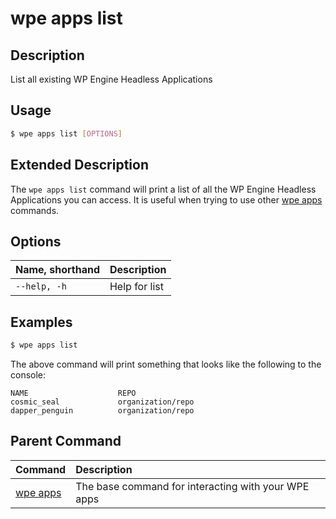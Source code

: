 # wpe apps list

## Description

List all existing WP Engine Headless Applications

## Usage

```bash
$ wpe apps list [OPTIONS]
```

## Extended Description

The `wpe apps list` command will print a list of all the WP Engine Headless Applications you can access. It is useful when trying to use other [wpe apps](../apps) commands.

## Options

| Name, shorthand | Description   |
| :-------------- | :------------ |
| `--help, -h`    | Help for list |

## Examples

```bash
$ wpe apps list
```

The above command will print something that looks like the following to the console:

```text
NAME                    REPO
cosmic_seal             organization/repo
dapper_penguin          organization/repo
```

## Parent Command

| Command             | Description                                         |
| :------------------ | :-------------------------------------------------- |
| [wpe apps](../apps) | The base command for interacting with your WPE apps |
